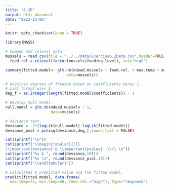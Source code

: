 ```yaml
---
title: "6.2R"
output: html_document
date: "2023-11-06"
---
```


```r
knitr::opts_chunk$set(echo = TRUE)
```

```r
library(MASS)
```

```r
# Summon and relevel data.
mussels = read.csv(file = "../../data/Exercise6.2Data.csv",header=TRUE,sep=",")
  feed.rel = relevel(factor(mussels$feeding.level), ref="high") 
```

```r
summary(fitted.model<- glm.nb(ndead.mussels ~ feed.rel. + max.temp + min.temp,
                           data=mussels))

# Acquires degrees of freedom based on coefficients minus 1.
# List format uses $.
deg_f = as.integer(length(fitted.model$coefficients)) - 1
```

```r
# Develop null model.
null.model = glm.nb(ndead.mussels ~ 1,
                    data=mussels)

# Deviance test.
deviance = -2*(logLik(null.model)-logLik(fitted.model))
deviance_pval = pchisq(deviance,deg_f,lower.tail = FALSE)

cat(sprintf("\n"))
cat(sprintf("\\begin{tabular}{ll}
\\important{deviance} & \\important{pvalue}  \\\\ \n"))
cat(sprintf("%s & ", round(deviance,10)))
cat(sprintf("%s \n", round(deviance_pval,10)))
cat(sprintf("\\end{tabular}"))
```

```r
# Calculates a predicted value via the fitted model.
predict(fitted.model, data.frame(
  max.temp=75, min.temp=60, feed.rel.="high"), type="response")
```
